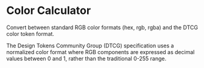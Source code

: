 
<Meta title="Tools/Color Calculator" />

# Color Calculator

Convert between standard RGB color formats (hex, rgb, rgba) and the DTCG color token format.

The Design Tokens Community Group (DTCG) specification uses a normalized color format where RGB components are expressed as decimal values between 0 and 1, rather than the traditional 0-255 range.

<ColorCalculator />
